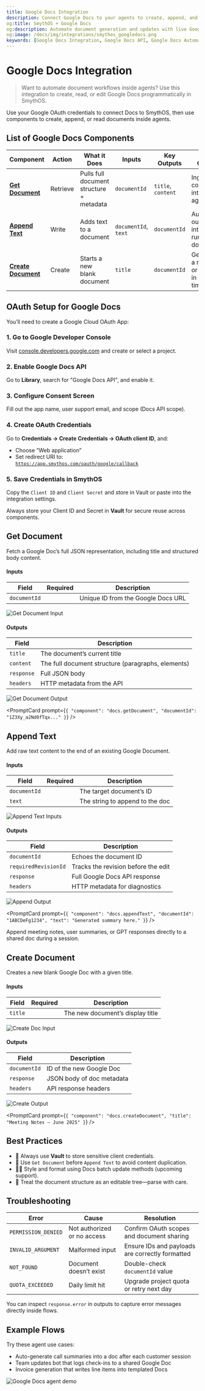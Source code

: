 ```yaml
---
title: Google Docs Integration
description: Connect Google Docs to your agents to create, append, and retrieve live documents directly in your workflows.
og:title: SmythOS + Google Docs
og:description: Automate document generation and updates with live Google Docs actions inside SmythOS.
og:image: /docs/img/integrations/smythos_googledocs.png
keywords: [Google Docs Integration, Google Docs API, Google Docs Automation, SmythOS Google Docs, Append Text Google Docs, Create Document Agents]
---
```


# Google Docs Integration

> Want to automate document workflows inside agents? Use this integration to create, read, or edit Google Docs programmatically in SmythOS.

<InfoCallout title="TL;DR">
Use your Google OAuth credentials to connect Docs to SmythOS, then use components to create, append, or read documents inside agents.
</InfoCallout>

## List of Google Docs Components

| **Component** | **Action** | **What it Does** | **Inputs** | **Key Outputs** | **Use Case** |
|---------------|------------|------------------|------------|------------------|--------------|
| [**Get Document**](#get-document) | Retrieve | Pulls full document structure + metadata | <code>documentId</code> | <code>title</code>, <code>content</code> | Ingest content into an agent |
| [**Append Text**](#append-text) | Write | Adds text to a document | <code>documentId</code>, <code>text</code> | <code>documentId</code> | Auto-log output into a running doc |
| [**Create Document**](#create-document) | Create | Starts a new blank document | <code>title</code> | <code>documentId</code> | Generate a report or note in real-time |

<Divider />

## OAuth Setup for Google Docs

You’ll need to create a Google Cloud OAuth App:

### 1. Go to Google Developer Console
Visit [console.developers.google.com](https://console.developers.google.com/) and create or select a project.

### 2. Enable Google Docs API
Go to **Library**, search for "Google Docs API", and enable it.

### 3. Configure Consent Screen
Fill out the app name, user support email, and scope (Docs API scope).

### 4. Create OAuth Credentials
Go to **Credentials → Create Credentials → OAuth client ID**, and:
- Choose “Web application”
- Set redirect URI to:  
  <code>https://app.smythos.com/oauth/google/callback</code>

### 5. Save Credentials in SmythOS
Copy the <code>Client ID</code> and <code>Client Secret</code> and store in Vault or paste into the integration settings.

<TipCallout title="Use Vault">
Always store your Client ID and Secret in <strong>Vault</strong> for secure reuse across components.
</TipCallout>

<Arcade url="https://app.smythos.com/demo/google-auth" />

<Divider />

## <a name="get-document"></a>Get Document

Fetch a Google Doc’s full JSON representation, including title and structured body content.

#### Inputs

| Field | Required | Description |
|-------|----------|-------------|
| <code>documentId</code> | <Badge type="required" /> | Unique ID from the Google Docs URL |

<Image src="/docs/img/google_docs/screenshot2.png" alt="Get Document Input" />

#### Outputs

| Field | Description |
|-------|-------------|
| <code>title</code> | The document’s current title |
| <code>content</code> | The full document structure (paragraphs, elements) |
| <code>response</code> | Full JSON body |
| <code>headers</code> | HTTP metadata from the API |

<Image src="/docs/img/google_docs/screenshot3.png" alt="Get Document Output" />

<PromptCard prompt={`{
  "component": "docs.getDocument",
  "documentId": "1Z3Xy_a2Nd0fTqx..."
}`} />

<Divider />

## <a name="append-text"></a>Append Text

Add raw text content to the end of an existing Google Document.

#### Inputs

| Field | Required | Description |
|-------|----------|-------------|
| <code>documentId</code> | <Badge type="required" /> | The target document’s ID |
| <code>text</code> | <Badge type="required" /> | The string to append to the doc |

<Image src="/docs/img/google_docs/screenshot5.png" alt="Append Text Inputs" />

#### Outputs

| Field | Description |
|-------|-------------|
| <code>documentId</code> | Echoes the document ID |
| <code>requiredRevisionId</code> | Tracks the revision before the edit |
| <code>response</code> | Full Google Docs API response |
| <code>headers</code> | HTTP metadata for diagnostics |

<Image src="/docs/img/google_docs/screenshot6.png" alt="Append Output" />

<PromptCard prompt={`{
  "component": "docs.appendText",
  "documentId": "1ABCDeFg1234",
  "text": "Generated summary here."
}`} />

<TipCallout title="Use Case" collapsible>
Append meeting notes, user summaries, or GPT responses directly to a shared doc during a session.
</TipCallout>

<Divider />

## <a name="create-document"></a>Create Document

Creates a new blank Google Doc with a given title.

#### Inputs

| Field | Required | Description |
|-------|----------|-------------|
| <code>title</code> | <Badge type="required" /> | The new document’s display title |

<Image src="/docs/img/google_docs/screenshot8.png" alt="Create Doc Input" />

#### Outputs

| Field | Description |
|-------|-------------|
| <code>documentId</code> | ID of the new Google Doc |
| <code>response</code> | JSON body of doc metadata |
| <code>headers</code> | API response headers |

<Image src="/docs/img/google_docs/screenshot9.png" alt="Create Output" />

<PromptCard prompt={`{
  "component": "docs.createDocument",
  "title": "Meeting Notes – June 2025"
}`} />

<Divider />

## Best Practices

- 🔐 Always use <strong>Vault</strong> to store sensitive client credentials.
- 🧠 Use <code>Get Document</code> before <code>Append Text</code> to avoid content duplication.
- ✍🏼 Style and format using Docs batch update methods (upcoming support).
- 📄 Treat the document structure as an editable tree—parse with care.

<Divider />

## Troubleshooting

| Error | Cause | Resolution |
|-------|-------|------------|
| <code>PERMISSION_DENIED</code> | Not authorized or no access | Confirm OAuth scopes and document sharing |
| <code>INVALID_ARGUMENT</code> | Malformed input | Ensure IDs and payloads are correctly formatted |
| <code>NOT_FOUND</code> | Document doesn’t exist | Double-check <code>documentId</code> value |
| <code>QUOTA_EXCEEDED</code> | Daily limit hit | Upgrade project quota or retry next day |

<InfoCallout>
You can inspect <code>response.error</code> in outputs to capture error messages directly inside flows.
</InfoCallout>

<Divider />

## Example Flows

Try these agent use cases:

- Auto-generate call summaries into a doc after each customer session
- Team updates bot that logs check-ins to a shared Google Doc
- Invoice generation that writes line items into templated Docs

<Image src="/docs/img/integrations/smythos_googledocs.png" alt="Google Docs agent demo" />
